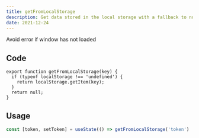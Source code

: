 ```yaml
---
title: getFromLocalStorage
description: Get data stored in the local storage with a fallback to null
date: 2021-12-24
---
```


Avoid error if window has not loaded

## Code

```tsx:getFromLocalStorage.tsx
export function getFromLocalStorage(key) {
  if (typeof localStorage !== 'undefined') {
    return localStorage.getItem(key);
  }
  return null;
}
```

## Usage

```js
const [token, setToken] = useState(() => getFromLocalStorage('token') || null);
```
